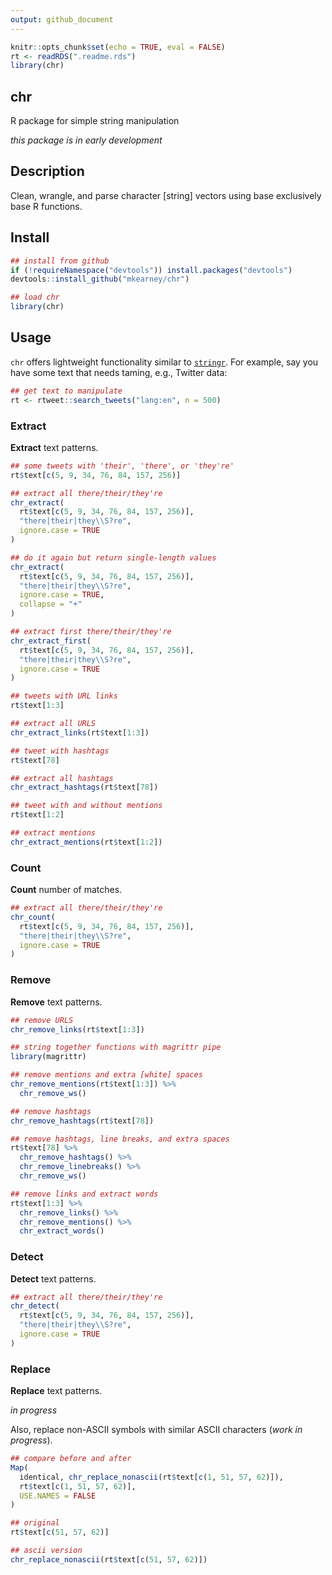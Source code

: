 ```yaml
---
output: github_document
---
```


```r
knitr::opts_chunk$set(echo = TRUE, eval = FALSE)
rt <- readRDS(".readme.rds")
library(chr)
```

## chr

R package for simple string manipulation

*this package is in early development*

## Description

Clean, wrangle, and parse character [string] vectors using base exclusively base
R functions.

## Install

```r
## install from github
if (!requireNamespace("devtools")) install.packages("devtools")
devtools::install_github("mkearney/chr")

## load chr
library(chr)
```

## Usage

`chr` offers lightweight functionality similar to
[`stringr`](https://github.com/tidyverse/stringr). For example, say you have
some text that needs taming, e.g., Twitter data:

```r
## get text to manipulate
rt <- rtweet::search_tweets("lang:en", n = 500)
```

### Extract

**Extract** text patterns.

```r
## some tweets with 'their', 'there', or 'they're'
rt$text[c(5, 9, 34, 76, 84, 157, 256)]

## extract all there/their/they're
chr_extract(
  rt$text[c(5, 9, 34, 76, 84, 157, 256)], 
  "there|their|they\\S?re", 
  ignore.case = TRUE
)

## do it again but return single-length values
chr_extract(
  rt$text[c(5, 9, 34, 76, 84, 157, 256)], 
  "there|their|they\\S?re", 
  ignore.case = TRUE, 
  collapse = "+"
)

## extract first there/their/they're
chr_extract_first(
  rt$text[c(5, 9, 34, 76, 84, 157, 256)], 
  "there|their|they\\S?re", 
  ignore.case = TRUE
)

## tweets with URL links
rt$text[1:3]

## extract all URLS
chr_extract_links(rt$text[1:3])

## tweet with hashtags
rt$text[78]

## extract all hashtags
chr_extract_hashtags(rt$text[78])

## tweet with and without mentions
rt$text[1:2]

## extract mentions
chr_extract_mentions(rt$text[1:2])
```

### Count

**Count** number of matches.

```r
## extract all there/their/they're
chr_count(
  rt$text[c(5, 9, 34, 76, 84, 157, 256)], 
  "there|their|they\\S?re", 
  ignore.case = TRUE
)
```

### Remove

**Remove** text patterns.

```r
## remove URLS
chr_remove_links(rt$text[1:3])

## string together functions with magrittr pipe
library(magrittr)

## remove mentions and extra [white] spaces
chr_remove_mentions(rt$text[1:3]) %>% 
  chr_remove_ws()

## remove hashtags
chr_remove_hashtags(rt$text[78])

## remove hashtags, line breaks, and extra spaces
rt$text[78] %>%
  chr_remove_hashtags() %>%
  chr_remove_linebreaks() %>%
  chr_remove_ws()

## remove links and extract words
rt$text[1:3] %>%
  chr_remove_links() %>%
  chr_remove_mentions() %>%
  chr_extract_words()
```

### Detect

**Detect** text patterns.

```r
## extract all there/their/they're
chr_detect(
  rt$text[c(5, 9, 34, 76, 84, 157, 256)], 
  "there|their|they\\S?re", 
  ignore.case = TRUE
)
```


### Replace

**Replace** text patterns. 

*in progress*

Also, replace non-ASCII symbols with similar ASCII characters (*work in progress*).

```r
## compare before and after
Map(
  identical, chr_replace_nonascii(rt$text[c(1, 51, 57, 62)]), 
  rt$text[c(1, 51, 57, 62)], 
  USE.NAMES = FALSE
)

## original
rt$text[c(51, 57, 62)]

## ascii version
chr_replace_nonascii(rt$text[c(51, 57, 62)])
```